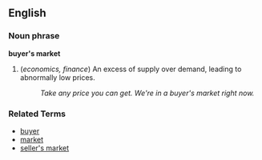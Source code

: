 ==English==

===Noun phrase===
'''buyer's market'''

# (''economics, finance'') An excess of supply over demand, leading to abnormally low prices.
#: ''Take any price you can get.  We're in a buyer's market right now.''

===Related Terms===
*[[buyer]]
*[[market]]
*[[seller's market]]